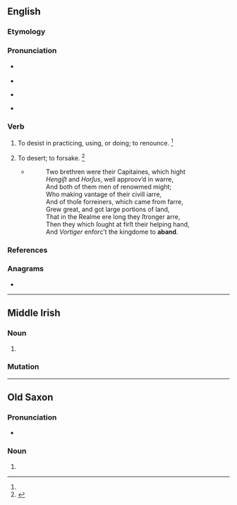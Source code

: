 {{also|Aband|A band}}
==English==

===Etymology===
{{clipping of|en|abandon}}

===Pronunciation===
* {{a|RP}} {{IPA|en|/əˈbænd/}}
* {{audio|en|LL-Q1860 (eng)-Vealhurl-aband.wav|Audio (UK)}}
* {{a|GenAm}} {{IPA|en|/əˈbænd/}}
* {{rhymes|en|ænd}}

===Verb===
{{en-verb}}

# {{term-label|en|obsolete|transitive}} To desist in practicing, using, or doing; to renounce. {{defdate|attested only in the late 16th century}}<ref name=SOED/>
# {{term-label|en|obsolete|transitive}} To desert; to forsake. {{defdate|attested only in the late 16th century}}<ref name=SOED>{{R:SOED5|page=2}}</ref>
#* {{quote-book|en|1590|Edmund Spenser|Fairie Queene, Second Booke, Canto X.|https://archive.org/details/faeriequeenedisp00spen|108}}
#*:Two brethren were their Capitaines, which hight
#*:''Hengiſt'' and ''Horſus'', well approov’d in warre,
#*:And both of them men of renowmed might;
#*:Who making vantage of their civill iarre,
#*:And of thoſe forreiners, which came from farre,
#*:Grew great, and got large portions of land,
#*:That in the Realme ere long they ſtronger arre,
#*:Then they which ſought at firſt their helping hand,
#*:And ''Vortiger'' enforc’t the kingdome to '''aband'''.

===References===
<references/>

===Anagrams===
* {{anagrams|en|a=aabdn|Banda|banda}}

----

==Middle Irish==

===Noun===
{{head|mga|noun|g=f}}

# {{alternative form of|mga|ab|t=river}}

===Mutation===
{{mga-mutation|a|band}}

----

==Old Saxon==

===Pronunciation===
* {{IPA|osx|/ˈɑːβɑnd/}}

===Noun===
{{osx-noun|g=m|head=āband}}

# {{alternative spelling of|osx|avand}}